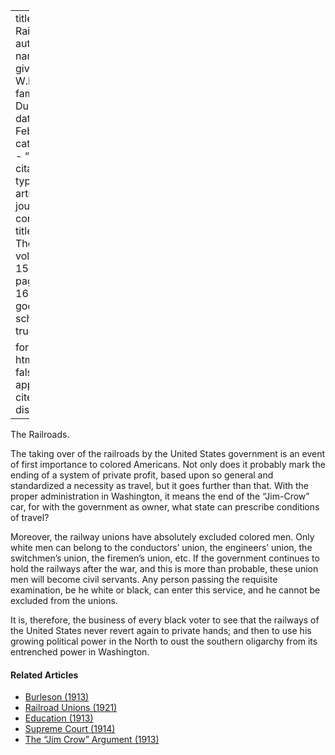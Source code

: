 
---
title: 'The Railroads'
author:
  - name:
      given: W.E.B.
      family: Du Bois
date: Feb. 1918
categories: 
  - ""
citation: 
  type: article-journal
  container-title: The Crisis
  volume: 15
  issue: 4
  page: 164-165
google-scholar: true

format:
  html:
    toc: false
    appendix-cite-as: display
---



The Railroads.

The taking over of the railroads by the United States government is an event of first importance to colored Americans. Not only does it probably mark the ending of a system of private profit, based upon so general and standardized a necessity as travel, but it goes further than that. With the proper administration in Washington, it means the end of the "Jim-Crow" car, for with the government as owner, what state can prescribe conditions of travel?

Moreover, the railway unions have absolutely excluded colored men. Only white men can belong to the conductors' union, the engineers' union, the switchmen's union, the firemen's union, etc. If the government continues to hold the railways after the war, and this is more than probable, these union men will become civil servants. Any person passing the requisite examination, be he white or black, can enter this service, and he cannot be excluded from the unions.

It is, therefore, the business of every black voter to see that the railways of the United States never revert again to private hands; and then to use his growing political power in the North to oust the southern oligarchy from its entrenched power in Washington.

<!-- Similar articles start here -->
<div  class="clear-wrap"></div>

#### Related Articles

* [Burleson (1913)](/Volumes/06/04/burleson.html)
* [Railroad Unions (1921)](/Volumes/22/05/railroad_unions.html)
* [Education (1913)](/Volumes/06/02/democrats.html)
* [Supreme Court (1914)](/Volumes/09/02/supreme_court.html)
* [The "Jim Crow" Argument (1913)](/Volumes/05/06/jim_crow_argument.html)

<!-- Similar articles end here -->